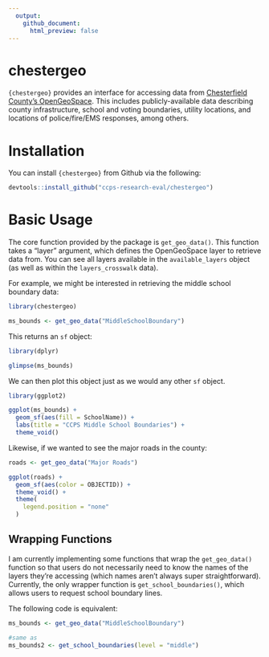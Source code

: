 ```yaml
---
  output:
    github_document:
      html_preview: false
---
```


# chestergeo

`{chestergeo}` provides an interface for accessing data from [Chesterfield County's OpenGeoSpace](https://opengeospace.chesterfield.gov/). This includes publicly-available data describing county infrastructure, school and voting boundaries, utility locations, and locations of police/fire/EMS responses, among others.

# Installation

You can install `{chestergeo}` from Github via the following:

```r
devtools::install_github("ccps-research-eval/chestergeo")
```

# Basic Usage

The core function provided by the package is `get_geo_data()`. This function takes a "layer" argument, which defines the OpenGeoSpace layer to retrieve data from. You can see all layers available in the `available_layers` object (as well as within the `layers_crosswalk` data).

For example, we might be interested in retrieving the middle school boundary data:

```r
library(chestergeo)

ms_bounds <- get_geo_data("MiddleSchoolBoundary")
```

This returns an `sf` object:

```r
library(dplyr)

glimpse(ms_bounds)
```

We can then plot this object just as we would any other `sf` object.

```r
library(ggplot2)

ggplot(ms_bounds) +
  geom_sf(aes(fill = SchoolName)) +
  labs(title = "CCPS Middle School Boundaries") +
  theme_void()
```

Likewise, if we wanted to see the major roads in the county:

```r
roads <- get_geo_data("Major Roads")

ggplot(roads) +
  geom_sf(aes(color = OBJECTID)) +
  theme_void() +
  theme(
    legend.position = "none"
  )
```


## Wrapping Functions

I am currently implementing some functions that wrap the `get_geo_data()` function so that users do not necessarily need to know the names of the layers they're accessing (which names aren't always super straightforward). Currently, the only wrapper function is `get_school_boundaries()`, which allows users to request school boundary lines.

The following code is equivalent:

```r
ms_bounds <- get_geo_data("MiddleSchoolBoundary")

#same as
ms_bounds2 <- get_school_boundaries(level = "middle")
```

